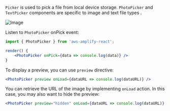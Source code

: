 `Picker` is used to pick a file from local device storage. `PhotoPicker` and `TextPicker` components are specific to image and text file types .

![Image](/images/photo_picker_and_code.png)

Listen to `PhotoPicker` onPick event:
```jsx
import { PhotoPicker } from 'aws-amplify-react';

render() {
    <PhotoPicker onPick={data => console.log(data)} />
}
```

To display a preview, you can use `preview` directive:

```jsx
<PhotoPicker preview onLoad={dataURL => console.log(dataURL)} />
```

You can retrieve the URL of the image by implementing `onLoad` action. In this case, you may also want to hide the preview:  

```jsx
<PhotoPicker preview="hidden" onLoad={dataURL => console.log(dataURL)} />
```
